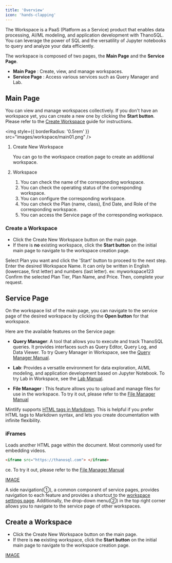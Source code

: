 ```yaml
---
title: 'Overview'
icon: 'hands-clapping'
---
```


The Workspace is a PaaS (Platform as a Service) product that enables data processing, AI/ML modeling, and application development with ThanoSQL. You can leverage the power of SQL and the versatility of Jupyter notebooks to query and analyze your data efficiently.

The workspace is composed of two pages, the **Main Page** and the **Service Page**.

- **Main Page** : Create, view, and manage workspaces.
- **Service Page** : Access various services such as Query Manager and Lab.

## Main Page

You can view and manage workspaces collectively. If you don't have an workspace yet, you can create a new one by clicking the **Start button**. Please refer to the [Create Workspace](#create-a-workspace) guide for instructions.

<img
  style={{ borderRadius: '0.5rem' }}
  src="images/workspace/main01.png"
/>

1. Create New Workspace

    You can go to the workspace creation page to create an additional workspace.
2. Workspace
    1. You can check the name of the corresponding workspace.
    2. You can check the operating status of the corresponding workspace.
    3. You can configure the corresponding workspace.
    4. You can check the Plan (name, class), End Date, and Role of the corresponding workspace.
    5. You can access the Service page of the corresponding workspace.

### Create a Workspace

- Click the Create New Workspace button on the main page.
- If there is **no** existing workspace, click the **Start button** on the initial main page to navigate to the workspace creation page.

<Steps>
  <Step title="Select Plan">
    Select Plan you want and click the 'Start' button to proceed to the next step.
  </Step>
  <Step title="Enter the Workspace Name">
    Enter the desired Workspace Name. It can only be written in English (lowercase, first letter) and numbers (last letter). ex: myworkspace123
  </Step>
  <Step title="Complete Request">
    Confirm the selected Plan Tier, Plan Name, and Price. Then, complete your request.
  </Step>
</Steps>

## Service Page

On the workspace list of the main page, you can navigate to the service page of the desired workspace by clicking the **Open button** for that workspace.

Here are the available features on the Service page:

- **Query Manager**: A tool that allows you to execute and track ThanoSQL queries. It provides interfaces such as Query Editor, Query Log, and Data Viewer. To try Query Manager in Workspace, see the [Query Manager Manual](query_manager).

- **Lab**: Provides a versatile environment for data exploration, AI/ML modeling, and application development based on Jupyter Notebook. To try Lab in Workspace, see the [Lab Manual](lab).

- **File Manager** : This feature allows you to upload and manage files for use in the workspace. To try it out, please refer to the [File Manager Manual](file_manager.md)



<Tip>

Mintlify supports [HTML tags in Markdown](https://www.markdownguide.org/basic-syntax/#html). This is helpful if you prefer HTML tags to Markdown syntax, and lets you create documentation with infinite flexibility.

</Tip>

### iFrames

Loads another HTML page within the document. Most commonly used for embedding videos.

```html
<iframe src="https://thanosql.com"> </iframe>
```
ce. To try it out, please refer to the [File Manager Manual](file_manager.md)


[IMAGE](../../../img/getting_started/paas/workspace/img0.png)

A side navigation(①), a common component of service pages, provides navigation to each feature and provides a shortcut to the [workspace settings page](#workspace-settings-page). Additionally, the drop-down menu(②) in the top right corner allows you to navigate to the service page of other workspaces.

## __Create a Workspace__

- Click the Create New Workspace button on the main page.
- If there is **no** existing workspace, click the **Start button** on the initial main page to navigate to the workspace creation page.

[IMAGE](../../../img/getting_started/img3.png)